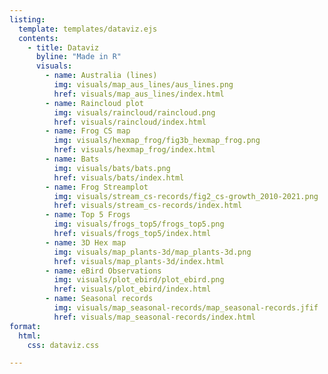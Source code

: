 ```yaml
---
listing:
  template: templates/dataviz.ejs
  contents:
    - title: Dataviz
      byline: "Made in R"
      visuals:
        - name: Australia (lines)
          img: visuals/map_aus_lines/aus_lines.png
          href: visuals/map_aus_lines/index.html
        - name: Raincloud plot
          img: visuals/raincloud/raincloud.png
          href: visuals/raincloud/index.html
        - name: Frog CS map
          img: visuals/hexmap_frog/fig3b_hexmap_frog.png
          href: visuals/hexmap_frog/index.html
        - name: Bats
          img: visuals/bats/bats.png
          href: visuals/bats/index.html
        - name: Frog Streamplot
          img: visuals/stream_cs-records/fig2_cs-growth_2010-2021.png
          href: visuals/stream_cs-records/index.html
        - name: Top 5 Frogs
          img: visuals/frogs_top5/frogs_top5.png
          href: visuals/frogs_top5/index.html
        - name: 3D Hex map
          img: visuals/map_plants-3d/map_plants-3d.png
          href: visuals/map_plants-3d/index.html
        - name: eBird Observations
          img: visuals/plot_ebird/plot_ebird.png
          href: visuals/plot_ebird/index.html
        - name: Seasonal records
          img: visuals/map_seasonal-records/map_seasonal-records.jfif
          href: visuals/map_seasonal-records/index.html
format:
  html:
    css: dataviz.css

---
```

